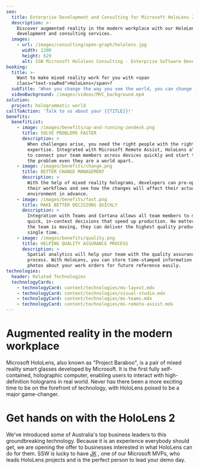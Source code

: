 ```yaml
---
seo:
  title: Enterprise Development and Consulting for Microsoft HoloLens 2
  description: >-
    Discover augmented reality in the modern workplace with our HoloLens 2 demo,
    development and consulting services.
  images:
    - url: /images/consulting/open-graph/hololens.jpg
      width: 1200
      height: 629
      alt: SSW Microsoft Hololens Consulting - Enterprise Software Development
booking:
  title: >-
    Want to make mixed reality work for you with <span
    class="text-sswRed">HoloLens</span>?
  subTitle: 'When you change the way you see the world, you can change the world you see'
  videoBackground: /images/videos/MVC_background.mp4
solution:
  project: hologrammatic world
callToAction: 'Talk to us about your {{TITLE}}!'
benefits:
  benefitList:
    - image: /images/benefits/up-and-running-zendesk.png
      title: SOLVE PROBLEMS FASTER
      description: >
        When challenges arise, you need the right people with the right
        expertise. Integrated with Microsoft Remote Assist, HoloLens allows you
        to connect your team members across devices quickly and start to work on
        the problem even they are a world apart.
    - image: /images/benefits/change.png
      title: BETTER CHANGE MANAGEMENT
      description: >
        With the help of mixed reality holograms, developers can pre-optimize
        their workflows and see how the changes will affect their actual working
        environment in advance.
    - image: /images/benefits/fast.png
      title: MAKE BETTER DECISIONS QUICKLY
      description: >
        Integration with Teams and Cortana allows all team members to make
        quick, in-context decisions that speed up production. No matter how fast
        the team is moving, they can deliver the highest quality products every
        single time.
    - image: /images/benefits/quality.png
      title: HELPING QUALITY ASSURANCE PROCESS
      description: >
        Spatial analytics will help your team with the quality assurance
        process. With HoloLens, you can store time-stamped information and
        photos about your work orders for future reference easily.
technologies:
  header: Related Technologies
  technologyCards:
    - technologyCard: content/technologies/ms-layout.mdx
    - technologyCard: content/technologies/visual-studio.mdx
    - technologyCard: content/technologies/ms-teams.mdx
    - technologyCard: content/technologies/ms-remote-assist.mdx
---
```


# Augmented reality in the modern workplace

<VideoEmbed url="https://www.youtube.com/watch?v=eqFqtAJMtYE" />

Microsoft HoloLens, also known as "Project Baraboo", is a pair of mixed reality smart glasses developed by Microsoft. It is the first fully self-contained, holographic computer, enabling users to interact with high-definition holograms in real world. Never has there been a more exciting time to be on the forefront of technology, with HoloLens poised to be a major game-changer.

# Get hands on with the HoloLens 2

We've introduced some of Australia's top business leaders to this groundbreaking technology. Because it is an experience everybody should get, we are opening the offer to businesses interested in what HoloLens can do for them. SSW is lucky to have [JK](https://www.ssw.com.au/people/jk) , one of our Microsoft MVPs, who leads HoloLens projects and is the perfect person to lead your demo day.

<BookingButton buttonText="Try it for yourself!" />
